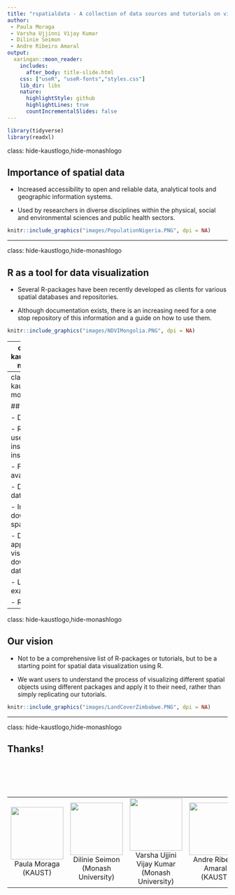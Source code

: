 ```yaml
---
title: "rspatialdata - A collection of data sources and tutorials on visualising spatial data using R"
author: 
 - Paula Moraga
 - Varsha Ujjinni Vijay Kumar
 - Dilinie Seimon
 - Andre Ribeiro Amaral
output:
  xaringan::moon_reader:
    includes:
      after_body: title-slide.html
    css: ["useR", "useR-fonts","styles.css"]
    lib_dir: libs
    nature:
      highlightStyle: github
      highlightLines: true
      countIncrementalSlides: false
---
```



```r
library(tidyverse)
library(readxl)
```

class: hide-kaustlogo,hide-monashlogo

## Importance of spatial data

- Increased accessibility to open and reliable data, analytical tools and geographic information systems.

- Used by researchers in diverse disciplines within the physical, social and environmental sciences and public health sectors.


```r
knitr::include_graphics("images/PopulationNigeria.PNG", dpi = NA)
```

---

class: hide-kaustlogo,hide-monashlogo

## R as a tool for data visualization

- Several R-packages have been recently developed as clients for various spatial databases and repositories.

- Although documentation exists, there is an increasing need for a one stop repository of this information and a guide on how to use them.

```r
knitr::include_graphics("images/NDVIMongolia.PNG", dpi = NA)
```

---
class: hide-kaustlogo,hide-monashlogo

## rspatialdata

- A collection of data sources and tutorials on visualizing spatial data using R.

- The website includes a collection of data sources and tutorials on how to download and visualize a wide range of data sets. 

[https://rspatialdata.github.io](https://rspatialdata.github.io/)


```r
knitr::include_graphics("images/listoftutorials.PNG", dpi = NA)
```

---
class: hide-kaustlogo,hide-monashlogo

## Our tutorials

- Data source

- R-package used and installation instructions

- Functions available

- Downloading data

- Interpreting downloaded spatial objects

- Different approaches in visualizing downloaded data

- List of examples

- References

---

class: hide-kaustlogo,hide-monashlogo

## Our vision

- Not to be a comprehensive list of R-packages or tutorials, but to be a starting point for spatial data visualization using R.

- We want users to understand the process of visualizing different spatial objects using different packages and apply it to their need, rather than simply replicating our tutorials.


```r
knitr::include_graphics("images/LandCoverZimbabwe.PNG", dpi = NA)
```

---
class: hide-kaustlogo,hide-monashlogo

## Thanks!

<table style="width:100%; padding-top: 5em;">
<tr>
<td style="width:25%; text-align:center"><img src="images/paulamoraga.png" width="120px"><br>Paula Moraga<br>(KAUST)</td>
<td style="width:25%; text-align:center"><img src="images/dilinieseimon.png" width="120px"><br>Dilinie Seimon<br>(Monash University)</td>
<td style="width:25%; text-align:center"><img src="images/varshaujjini.png" width="120px"><br>Varsha Ujjini Vijay Kumar<br>(Monash University)</td>
<td style="width:25%; text-align:center"><img src="images/andreamaral.png" width="120px"><br>Andre Ribeiro Amaral<br>(KAUST)</td>
</tr>
</table>

